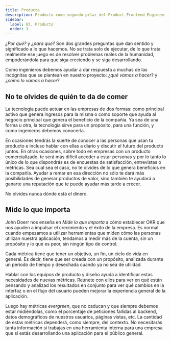 ```yaml
---
title: Producto
description: Producto como segundo pilar del Product Frontend Engineer
sidebar:
  label: 03. Producto
  order: 3
---
```


_¿Por qué?_ y _¿para qué?_ Son dos grandes preguntas que dan sentido y significado a lo que hacemos. No se trata solo de ejecutar, de lo que trata realmente ese juego es de resolver problemas reales de la humanidad, empoderándola para que siga creciendo y se siga desarrollando.

Como ingenieros debemos ayudar a dar respuesta a muchas de las incógnitas que se plantean en nuestro proyecto: ¿_qué vamos a hacer_? y ¿_cómo lo vamos a hacer_?

<TechPillars activePillar="product" client:load />

## No te olvides de quién te da de comer

La tecnología puede actuar en las empresas de dos formas: como principal activo que genera ingresos para la misma o como soporte que ayuda al negocio principal que genera el beneficio de la compañía. Ya sea de una forma u otra, la tecnología sirve para un propósito, para una función, y como ingenieros debemos conocerla.

En ocasiones tendrás la suerte de conocer a las personas que usan tu producto e incluso hablar con ellas a diario y discutir el futuro del producto juntos. En otras ocasiones, sobre todo en empresas con un producto comercializado, te será más difícil acceder a estar personas y por lo tanto lo único de lo que dispondrás es de encuestas de satisfacción, entrevistas o métricas. Sea cual sea el caso, no te olvides de lo que genera beneficios en la compañía. Ayudar a remar en esa dirección no sólo te dará más posibilidades de generar productos de valor, sino también te ayudará a ganarte una reputación que te puede ayudar más tarde a crecer.

No olvides nunca dónde está el dinero.

## Mide lo que importa

John Doerr nos enseña en _Mide lo que importa_ a cómo establecer OKR que nos ayuden a impulsar el crecimiento y el éxito de la empresa. Es normal cuando empezamos a utilizar herramientas que miden cómo las personas utilizan nuestra aplicación, tendamos a medir más de la cuenta, sin un propósito y lo que es peor, sin ningún tipo de control.

Cada métrica tiene que tener un objetivo, un fin, un ciclo de vida en general. Es decir, tiene que ser creada con un propósito, analizada durante un periodo de tiempo y desechada cuando ya no sea de utilidad.

Hablar con los equipos de producto y diseño ayuda a identificar estas necesidades de nuevas métricas. Reúnete con ellos para ver en qué están pensando y analizad los resultados en conjunto para ver qué cambios en la interfaz o en el flujo del usuario pueden mejorar la experiencia general de la aplicación.

Luego hay métricas _evergreen_, que no caducan y que siempre debemos estar midiéndolas, como el porcentaje de peticiones fallidas al backend, datos demográficos de nuestros usuarios, páginas vistas, etc. La cantidad de estas métricas dependerá, como siempre, del contexto. No necesitarás tanta información si trabajas en una herramienta interna para una empresa que si estás desarrollando una aplicación para el público general.
